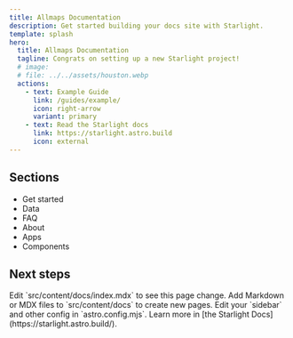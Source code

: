 ```yaml
---
title: Allmaps Documentation
description: Get started building your docs site with Starlight.
template: splash
hero:
  title: Allmaps Documentation
  tagline: Congrats on setting up a new Starlight project!
  # image:
  # file: ../../assets/houston.webp
  actions:
    - text: Example Guide
      link: /guides/example/
      icon: right-arrow
      variant: primary
    - text: Read the Starlight docs
      link: https://starlight.astro.build
      icon: external
---
```





<Test client:load />

<div class="w-20">
  <MapMonster />
</div>

## Sections

- Get started
- Data
- FAQ
- About
- Apps
- Components

## Next steps

<CardGrid stagger>
  <Card title="Update content" icon="pencil">
    Edit `src/content/docs/index.mdx` to see this page change.
  </Card>
  <Card title="Add new content" icon="add-document">
    Add Markdown or MDX files to `src/content/docs` to create new pages.
  </Card>
  <Card title="Configure your site" icon="setting">
    Edit your `sidebar` and other config in `astro.config.mjs`.
  </Card>
  <Card title="Read the docs" icon="open-book">
    Learn more in [the Starlight Docs](https://starlight.astro.build/).
  </Card>
</CardGrid>
